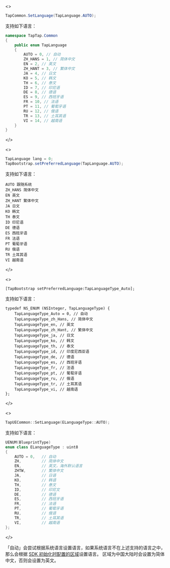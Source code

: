 
<MultiLang kind={props.kind}>

<>

```cs
TapCommon.SetLanguage(TapLanguage.AUTO);
```

支持如下语言：

```cs
namespace TapTap.Common
{
    public enum TapLanguage
    {
        AUTO = 0, // 自动
        ZH_HANS = 1, // 简体中文
        EN = 2, // 英文
        ZH_HANT = 3, // 繁体中文
        JA = 4, // 日文
        KO = 5, // 韩文
        TH = 6, // 泰文
        ID = 7, // 印尼语
        DE = 8, // 德语
        ES = 9, // 西班牙语
        FR = 10, // 法语
        PT = 11, // 葡萄牙语
        RU = 12, // 俄语
        TR = 13, // 土耳其语
        VI = 14, // 越南语
    }
}
```

</>

<>

```java
TapLanguage lang = 0;
TapBootstrap.setPreferredLanguage(TapLanguage.AUTO);
```

支持如下语言：

```
AUTO 跟随系统
ZH_HANS 简体中文
EN 英文
ZH_HANT 繁体中文
JA 日文
KO 韩文
TH 泰文
ID 印尼语
DE 德语
ES 西班牙语
FR 法语
PT 葡萄牙语
RU 俄语
TR 土耳其语
VI 越南语
```

</>

<>

```objc
[TapBootstrap setPreferredLanguage:TapLanguageType_Auto];
```

支持如下语言：

```objc
typedef NS_ENUM (NSInteger, TapLanguageType) {
    TapLanguageType_Auto = 0, // 自动
    TapLanguageType_zh_Hans, // 简体中文
    TapLanguageType_en, // 英文
    TapLanguageType_zh_Hant, // 繁体中文
    TapLanguageType_ja, // 日文
    TapLanguageType_ko, // 韩文
    TapLanguageType_th, // 泰文
    TapLanguageType_id, // 印度尼西亚语
    TapLanguageType_de, // 德语
    TapLanguageType_es, // 西班牙语
    TapLanguageType_fr, // 法语 
    TapLanguageType_pt, // 葡萄牙语
    TapLanguageType_ru, // 俄语
    TapLanguageType_tr, // 土耳其语
    TapLanguageType_vi, // 越南语
};
```

</>

<>

```cpp
TapUECommon::SetLanguage(ELanguageType::AUTO);
```

支持如下语言：

```cpp
UENUM(BlueprintType)
enum class ELanguageType : uint8
{
	AUTO = 0,   // 自动
	ZH,			// 简体中文
	EN,			// 英文，海外默认语言
	ZHTW,		// 繁体中文
	JA,			// 日语
	KO,			// 韩语
	TH,			// 泰文
	ID,			// 印尼文
	DE, 		// 德语
    ES, 		// 西班牙语
    FR, 		// 法语
    PT, 		// 葡萄牙语
    RU, 		// 俄语
    TR, 		// 土耳其语
    VI, 		// 越南语
};
```

</>

</MultiLang>

「自动」会尝试根据系统语言设置语言，如果系统语言不在上述支持的语言之中，那么会根据 [SDK 初始化时配置的区域](/sdk/start/quickstart/#初始化)设置语言。
区域为中国大陆时会设置为简体中文，否则会设置为英文。
